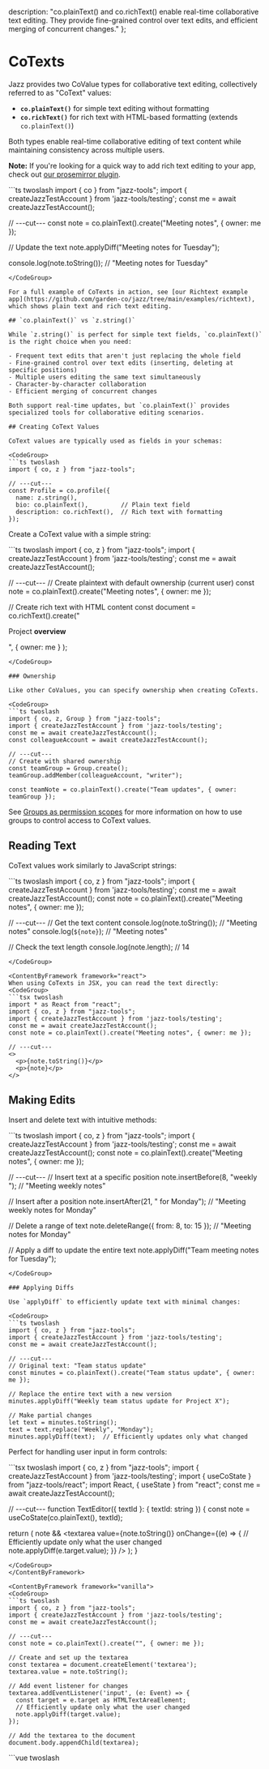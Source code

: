 
  description: "co.plainText() and co.richText() enable real-time collaborative text editing. They provide fine-grained control over text edits, and efficient merging of concurrent changes."
};

# CoTexts

Jazz provides two CoValue types for collaborative text editing, collectively referred to as "CoText" values:

- **`co.plainText()`** for simple text editing without formatting
- **`co.richText()`** for rich text with HTML-based formatting (extends `co.plainText()`)

Both types enable real-time collaborative editing of text content while maintaining consistency across multiple users.

**Note:** If you're looking for a quick way to add rich text editing to your app, check out [our prosemirror plugin](#using-rich-text-with-prosemirror).

<CodeGroup>
```ts twoslash
import { co } from "jazz-tools";
import { createJazzTestAccount } from 'jazz-tools/testing';
const me = await createJazzTestAccount();

// ---cut---
const note = co.plainText().create("Meeting notes", { owner: me });

// Update the text
note.applyDiff("Meeting notes for Tuesday");

console.log(note.toString());  // "Meeting notes for Tuesday"
```
</CodeGroup>

For a full example of CoTexts in action, see [our Richtext example app](https://github.com/garden-co/jazz/tree/main/examples/richtext), which shows plain text and rich text editing.

## `co.plainText()` vs `z.string()`

While `z.string()` is perfect for simple text fields, `co.plainText()` is the right choice when you need:

- Frequent text edits that aren't just replacing the whole field
- Fine-grained control over text edits (inserting, deleting at specific positions)
- Multiple users editing the same text simultaneously
- Character-by-character collaboration
- Efficient merging of concurrent changes

Both support real-time updates, but `co.plainText()` provides specialized tools for collaborative editing scenarios.

## Creating CoText Values

CoText values are typically used as fields in your schemas:

<CodeGroup>
```ts twoslash
import { co, z } from "jazz-tools";

// ---cut---
const Profile = co.profile({
  name: z.string(),
  bio: co.plainText(),         // Plain text field
  description: co.richText(),  // Rich text with formatting
});
```
</CodeGroup>

Create a CoText value with a simple string:

<CodeGroup>
```ts twoslash
import { co, z } from "jazz-tools";
import { createJazzTestAccount } from 'jazz-tools/testing';
const me = await createJazzTestAccount();

// ---cut---
// Create plaintext with default ownership (current user)
const note = co.plainText().create("Meeting notes", { owner: me });

// Create rich text with HTML content
const document = co.richText().create("<p>Project <strong>overview</strong></p>",
  { owner: me }
);
```
</CodeGroup>

### Ownership

Like other CoValues, you can specify ownership when creating CoTexts.

<CodeGroup>
```ts twoslash
import { co, z, Group } from "jazz-tools";
import { createJazzTestAccount } from 'jazz-tools/testing';
const me = await createJazzTestAccount();
const colleagueAccount = await createJazzTestAccount();

// ---cut---
// Create with shared ownership
const teamGroup = Group.create();
teamGroup.addMember(colleagueAccount, "writer");

const teamNote = co.plainText().create("Team updates", { owner: teamGroup });
```
</CodeGroup>

See [Groups as permission scopes](/docs/groups/intro) for more information on how to use groups to control access to CoText values.

## Reading Text

CoText values work similarly to JavaScript strings:

<CodeGroup>
```ts twoslash
import { co, z } from "jazz-tools";
import { createJazzTestAccount } from 'jazz-tools/testing';
const me = await createJazzTestAccount();
const note = co.plainText().create("Meeting notes", { owner: me });

// ---cut---
// Get the text content
console.log(note.toString());  // "Meeting notes"
console.log(`${note}`);    // "Meeting notes"

// Check the text length
console.log(note.length);      // 14
```
</CodeGroup>

<ContentByFramework framework="react">
When using CoTexts in JSX, you can read the text directly:
<CodeGroup>
```tsx twoslash
import * as React from "react";
import { co, z } from "jazz-tools";
import { createJazzTestAccount } from 'jazz-tools/testing';
const me = await createJazzTestAccount();
const note = co.plainText().create("Meeting notes", { owner: me });

// ---cut---
<>
  <p>{note.toString()}</p>
  <p>{note}</p>
</>
```
</CodeGroup>
</ContentByFramework>

## Making Edits

Insert and delete text with intuitive methods:

<CodeGroup>
```ts twoslash
import { co, z } from "jazz-tools";
import { createJazzTestAccount } from 'jazz-tools/testing';
const me = await createJazzTestAccount();
const note = co.plainText().create("Meeting notes", { owner: me });

// ---cut---
// Insert text at a specific position
note.insertBefore(8, "weekly ");  // "Meeting weekly notes"

// Insert after a position
note.insertAfter(21, " for Monday");  // "Meeting weekly notes for Monday"

// Delete a range of text
note.deleteRange({ from: 8, to: 15 });  // "Meeting notes for Monday"

// Apply a diff to update the entire text
note.applyDiff("Team meeting notes for Tuesday");
```
</CodeGroup>

### Applying Diffs

Use `applyDiff` to efficiently update text with minimal changes:

<CodeGroup>
```ts twoslash
import { co, z } from "jazz-tools";
import { createJazzTestAccount } from 'jazz-tools/testing';
const me = await createJazzTestAccount();

// ---cut---
// Original text: "Team status update"
const minutes = co.plainText().create("Team status update", { owner: me });

// Replace the entire text with a new version
minutes.applyDiff("Weekly team status update for Project X");

// Make partial changes
let text = minutes.toString();
text = text.replace("Weekly", "Monday");
minutes.applyDiff(text);  // Efficiently updates only what changed
```
</CodeGroup>

Perfect for handling user input in form controls:

<ContentByFramework framework="react">
<CodeGroup>
```tsx twoslash
import { co, z } from "jazz-tools";
import { createJazzTestAccount } from 'jazz-tools/testing';
import { useCoState } from "jazz-tools/react";
import React, { useState } from "react";
const me = await createJazzTestAccount();

// ---cut---
function TextEditor({ textId }: { textId: string }) {
  const note = useCoState(co.plainText(), textId);

  return (
    note && <textarea
      value={note.toString()}
      onChange={(e) => {
        // Efficiently update only what the user changed
        note.applyDiff(e.target.value);
      }}
    />
  );
}
```
</CodeGroup>
</ContentByFramework>

<ContentByFramework framework="vanilla">
<CodeGroup>
```ts twoslash
import { co, z } from "jazz-tools";
import { createJazzTestAccount } from 'jazz-tools/testing';
const me = await createJazzTestAccount();

// ---cut---
const note = co.plainText().create("", { owner: me });

// Create and set up the textarea
const textarea = document.createElement('textarea');
textarea.value = note.toString();

// Add event listener for changes
textarea.addEventListener('input', (e: Event) => {
  const target = e.target as HTMLTextAreaElement;
  // Efficiently update only what the user changed
  note.applyDiff(target.value);
});

// Add the textarea to the document
document.body.appendChild(textarea);
```
</CodeGroup>
</ContentByFramework>

<ContentByFramework framework="vue">
<CodeGroup>
```vue twoslash
<script setup lang="ts">
import { ref, onMounted } from 'vue';
import { co, z } from "jazz-tools";
import { createJazzTestAccount } from 'jazz-tools/testing';

const note = ref(null);
const textContent = ref("");

onMounted(async () => {
  const me = await createJazzTestAccount();
  note.value = co.plainText().create("", { owner: me });
  textContent.value = note.value.toString();
});

function updateText(e) {
  if (note.value) {
    note.value.applyDiff(e.target.value);
    textContent.value = note.value.toString();
  }
}
</script>

<template>
  <textarea
    :value="textContent"
    @input="updateText"
  />
</template>
```
</CodeGroup>
</ContentByFramework>

<ContentByFramework framework="svelte">
<CodeGroup>
```svelte twoslash
<script lang="ts">
import { co } from "jazz-tools";
import { createJazzTestAccount } from 'jazz-tools/testing';
const me = await createJazzTestAccount();

const note = co.plainText().create("", { owner: me });
</script>

<textarea
  value={note.toString()}
  oninput={e => note.applyDiff(e.target.value)}
/>
```
</CodeGroup>
</ContentByFramework>

## Using Rich Text with ProseMirror

Jazz provides a dedicated plugin for integrating `co.richText()` with the popular ProseMirror editor. This plugin, [`jazz-tools/prosemirror`](https://www.npmjs.com/package/jazz-tools/prosemirror), enables bidirectional synchronization between your co.richText() instances and ProseMirror editors.

### ProseMirror Plugin Features

- **Bidirectional Sync**: Changes in the editor automatically update the `co.richText()` and vice versa
- **Real-time Collaboration**: Multiple users can edit the same document simultaneously
- **HTML Conversion**: Automatically converts between HTML (used by `co.richText()`) and ProseMirror's document model

### Installation

<CodeGroup>
```bash
pnpm add prosemirror-view \
  prosemirror-state \
  prosemirror-schema-basic
```
</CodeGroup>

### Integration

<ContentByFramework framework="react-native">
We don't currently have a React Native-specific example, but you need help you can [request one](https://github.com/garden-co/jazz/issues/new), or ask on [Discord](https://discord.gg/utDMjHYg42).
</ContentByFramework>

<ContentByFramework framework="react-native-expo">
We don't currently have a React Native Expo-specific example, but you need help please [request one](https://github.com/garden-co/jazz/issues/new), or ask on [Discord](https://discord.gg/utDMjHYg42).
</ContentByFramework>

<ContentByFramework framework={["react", "react-native", "react-native-expo"]}>
For use with React:
<CodeGroup>
```tsx twoslash
const JazzProfile = co.profile({
  bio: co.richText(),
});

const JazzAccount = co.account({
  profile: JazzProfile,
  root: co.map({})
});

import { useAccount, useCoState } from "jazz-tools/react";
import { co, z } from "jazz-tools";
import React, { useEffect, useRef } from "react";
// ---cut---
// RichTextEditor.tsx
import { createJazzPlugin } from "jazz-tools/prosemirror";
import { exampleSetup } from "prosemirror-example-setup";
import { schema } from "prosemirror-schema-basic";
import { EditorState } from "prosemirror-state";
import { EditorView } from "prosemirror-view";

function RichTextEditor() {
  const { me } = useAccount(JazzAccount, { resolve: { profile: true } });
  const editorRef = useRef<HTMLDivElement>(null);
  const viewRef = useRef<EditorView | null>(null);

  useEffect(() => {
    if (!me?.profile.bio || !editorRef.current) return;

    // Create the Jazz plugin for ProseMirror
    // Providing a co.richText() instance to the plugin to automatically sync changes
    const jazzPlugin = createJazzPlugin(me.profile.bio); // [!code ++]

    // Set up ProseMirror with the Jazz plugin
    if (!viewRef.current) {
      viewRef.current = new EditorView(editorRef.current, {
        state: EditorState.create({
          schema,
          plugins: [
            ...exampleSetup({ schema }),
            jazzPlugin, // [!code ++]
          ],
        }),
      });
    }

    return () => {
      if (viewRef.current) {
        viewRef.current.destroy();
        viewRef.current = null;
      }
    };
  }, [me?.profile.bio?.id]);

  if (!me) return null;

  return (
    <div className="border rounded">
      <div ref={editorRef} className="p-2" />
    </div>
  );
}
```
</CodeGroup>
</ContentByFramework>

<ContentByFramework framework="svelte">
We don't currently have a Svelte-specific example, but you need help you can [request one](https://github.com/garden-co/jazz/issues/new), or ask on [Discord](https://discord.gg/utDMjHYg42).
</ContentByFramework>

<ContentByFramework framework="vue">
We don't currently have a Vue-specific example, but you need help you can [request one](https://github.com/garden-co/jazz/issues/new), or ask on [Discord](https://discord.gg/utDMjHYg42).
</ContentByFramework>

<ContentByFramework framework={["vanilla", "svelte", "vue", "react-native", "react-native-expo"]}>
For use without a framework:
<CodeGroup>
```js twoslash
import { co, z } from "jazz-tools";
import { createJazzPlugin } from "jazz-tools/prosemirror";
import { exampleSetup } from "prosemirror-example-setup";
import { schema } from "prosemirror-schema-basic";
import { EditorState } from "prosemirror-state";
import { EditorView } from "prosemirror-view";

function setupRichTextEditor(coRichText, container) {
  // Create the Jazz plugin for ProseMirror
  // Providing a co.richText() instance to the plugin to automatically sync changes
  const jazzPlugin = createJazzPlugin(coRichText); // [!code ++]

  // Set up ProseMirror with Jazz plugin
  const view = new EditorView(container, {
    state: EditorState.create({
      schema,
      plugins: [
        ...exampleSetup({ schema }),
        jazzPlugin, // [!code ++]
      ],
    }),
  });

  // Return cleanup function
  return () => {
    view.destroy();
  };
}

// Usage
const document = co.richText().create("<p>Initial content</p>", { owner: me });
const editorContainer = document.getElementById("editor");
const cleanup = setupRichTextEditor(document, editorContainer);

// Later when done with the editor
cleanup();
```
</CodeGroup>
</ContentByFramework>
